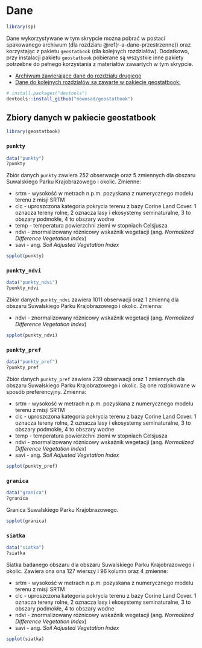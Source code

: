 # Dane {#dane-app}

```r
library(sp)
```


Dane wykorzystywane w tym skrypcie można pobrać w postaci spakowanego archiwum (dla rozdziału \@ref(r-a-dane-przestrzenne)) oraz korzystając z pakietu `geostatbook` (dla kolejnych rozdziałów). 
Dodatkowo, przy instalacji pakietu `geostatbook` pobierane są wszystkie inne pakiety potrzebne do pełnego korzystania z materiałów zawartych w tym skrypcie.

- [Archiwum zawierające dane do rozdziału drugiego](https://github.com/Nowosad/geostat_book/blob/master/dane.zip?raw=true)
- [Dane do kolejnych rozdziałów są zawarte w pakiecie geostatbook:](https://github.com/Nowosad/geostatbook)

```r
# install.packages("devtools")
devtools::install_github("nowosad/geostatbook")
```

## Zbiory danych w pakiecie **geostatbook**

```r
library(geostatbook)
```

### `punkty`

```r
data("punkty")
?punkty
```

Zbiór danych `punkty` zawiera 252 obserwacje oraz 5 zmiennych dla obszaru Suwalskiego Parku Krajobrazowego i okolic.
Zmienne:

- srtm - wysokość w metrach n.p.m. pozyskana z numerycznego modelu terenu z misji SRTM
- clc - uproszczona kategoria pokrycia terenu z bazy Corine Land Cover. 
1 oznacza tereny rolne, 2 oznacza lasy i ekosystemy seminaturalne, 3 to obszary podmokłe, 4 to obszary wodne
- temp - temperatura powierzchni ziemi w stopniach Celsjusza 
- ndvi - znormalizowany różnicowy wskaźnik wegetacji (ang. *Normalized Difference  Vegetation Index*)
- savi - ang. *Soil Adjusted Vegetation Index*

```r
spplot(punkty)
```

### `punkty_ndvi`

```r
data("punkty_ndvi")
?punkty_ndvi
```

Zbiór danych `punkty_ndvi` zawiera 1011 obserwacji oraz 1 zmienną dla obszaru Suwalskiego Parku Krajobrazowego i okolic.
Zmienna:

- ndvi - znormalizowany różnicowy wskaźnik wegetacji (ang. *Normalized Difference  Vegetation Index*)

```r
spplot(punkty_ndvi)
```

### `punkty_pref`

```r
data("punkty_pref")
?punkty_pref
```

Zbiór danych `punkty_pref` zawiera 239 obserwacji oraz 1 zmiennych dla obszaru Suwalskiego Parku Krajobrazowego i okolic.
Są one rozlokowane w sposób preferencyjny.
Zmienna:

- srtm - wysokość w metrach n.p.m. pozyskana z numerycznego modelu terenu z misji SRTM
- clc - uproszczona kategoria pokrycia terenu z bazy Corine Land Cover. 
1 oznacza tereny rolne, 2 oznacza lasy i ekosystemy seminaturalne, 3 to obszary podmokłe, 4 to obszary wodne
- temp - temperatura powierzchni ziemi w stopniach Celsjusza 
- ndvi - znormalizowany różnicowy wskaźnik wegetacji (ang. *Normalized Difference  Vegetation Index*)
- savi - ang. *Soil Adjusted Vegetation Index*

```r
spplot(punkty_pref)
```

### `granica`

```r
data("granica")
?granica
```

Granica Suwalskiego Parku Krajobrazowego.

```r
spplot(granica)
```

### `siatka`

```r
data("siatka")
?siatka
```

Siatka badanego obszaru dla obszaru Suwalskiego Parku Krajobrazowego i okolic.
Zawiera ona ona 127 wierszy i 96 kolumn oraz 4 zmienne:

- srtm - wysokość w metrach n.p.m. pozyskana z numerycznego modelu terenu z misji SRTM
- clc - uproszczona kategoria pokrycia terenu z bazy Corine Land Cover. 
1 oznacza tereny rolne, 2 oznacza lasy i ekosystemy seminaturalne, 3 to obszary podmokłe, 4 to obszary wodne
- ndvi - znormalizowany różnicowy wskaźnik wegetacji (ang. *Normalized Difference  Vegetation Index*)
- savi - ang. *Soil Adjusted Vegetation Index*

```r
spplot(siatka)
```
